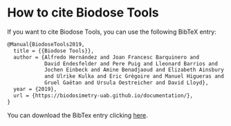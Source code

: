 # How to cite Biodose Tools {#appendix-cite}

If you want to cite Biodose Tools, you can use the following BibTeX entry:

```tex
@Manual{BiodoseTools2019,
  title = {{Biodose Tools}},
  author = {Alfredo Hernández and Joan Francesc Barquinero and
            David Endesfelder and Pere Puig and Lleonard Barrios and
            Jochen Einbeck and Amine Benadjaoud and Elizabeth Ainsbury
            and Ulrike Kulka and Eric Grègoire and Manuel Higueras and 
            Gruel Gaëtan and Ursula Oestreicher and David Lloyd},
  year = {2019},
  url = {https://biodosimetry-uab.github.io/documentation/},
}
```

You can download the BibTex entry clicking [here](https://biodosimetry-uab.github.io/documentation/data/biodose-tools.bib).
